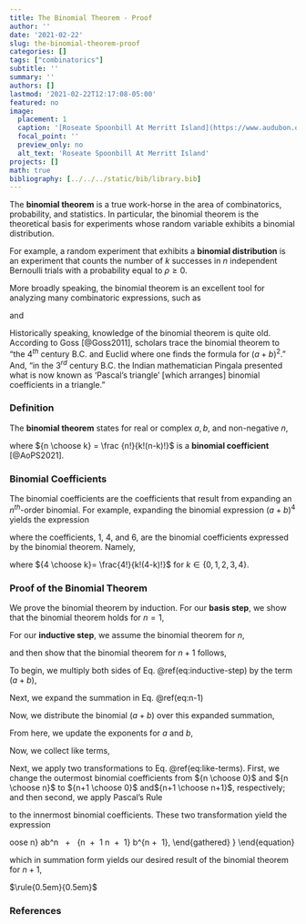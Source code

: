 ```yaml
---
title: The Binomial Theorem - Proof
author: ''
date: '2021-02-22'
slug: the-binomial-theorem-proof
categories: []
tags: ["combinatorics"]
subtitle: ''
summary: ''
authors: []
lastmod: '2021-02-22T12:17:08-05:00'
featured: no
image:
  placement: 1
  caption: '[Roseate Spoonbill At Merritt Island](https://www.audubon.org/field-guide/bird/roseate-spoonbill) by C Railey is licensed under [CC BY 4.0](https://creativecommons.org/licenses/by/4.0/)'
  focal_point: ''
  preview_only: no
  alt_text: 'Roseate Spoonbill At Merritt Island'
projects: []
math: true
bibliography: [../../../static/bib/library.bib]
---
```

The **binomial theorem** is a true work-horse in the area of combinatorics, probability, and statistics. In particular, the binomial theorem is the theoretical basis for experiments whose random variable exhibits a binomial distribution. 

For example, a random experiment that exhibits a **binomial distribution** is an experiment that counts the number of $k$ successes in $n$ independent Bernoulli trials with a probability equal to $\rho \ge 0$.

More broadly speaking, the binomial theorem is an excellent tool for analyzing many combinatoric expressions, such as

\begin{equation}
\sum^n_{k=0} {n \choose k} = 2^n
\end{equation}

and

\begin{equation}
\sum^n_{k=0} (-1)^k {n \choose k} = 0.
\end{equation}

Historically speaking, knowledge of the binomial theorem is quite old. According to Goss [@Goss2011], scholars trace the binomial theorem to "the $4^{th}$ century B.C. and Euclid where one finds the formula for $(a + b )^2$." And, "in the $3^{rd}$ century B.C. the Indian mathematician Pingala presented what is now known as 'Pascal's triangle' [which arranges] binomial coefficients in a triangle."

### Definition

The **binomial theorem** states for real or complex $a, b,$ and non-negative $n$,

\begin{equation}
(a+b)^n = \sum^n_{k=0} {n \choose k} a^{n-k}b^k
(\#eq:binomial-theorem)
\end{equation}

where ${n \choose k} = \frac {n!}{k!(n-k)!}$ is a **binomial coefficient** [@AoPS2021].

### Binomial Coefficients

The binomial coefficients are the coefficients that result from expanding an $n^{th}$-order binomial. For example, expanding the binomial expression $(a+b)^4$ yields the expression

\begin{equation}
(a+b)^4 = a^4 + 4a^3b + 6a^2b^2 + 4ab^3 + b^4,
\end{equation}

where the coefficients, $1$, $4$, and $6$, are the binomial coefficients expressed by the binomial theorem. Namely, 

\begin{align}
(a+b)^4 = & \ \sum^4_{k=0} {4 \choose k} a^{4-k}b^k \\[1em]
        = & \ {4 \choose 0} a^4 + {4 \choose 1} a^3b + {4 \choose 2} a^2b^2 + {4 \choose 3} ab^3 + {4 \choose 4} b^4 \\[1em]
        = & \ a^4 + 4a^3b + 6a^2b^2 + 4ab^3 + b^4, \\[1em]
\end{align}

where ${4 \choose k}= \frac{4!}{k!(4-k)!}$ for $k \in \{0, 1, 2, 3, 4\}$.

### Proof of the Binomial Theorem

We prove the binomial theorem by induction. For our **basis step**, we show that the binomial theorem holds for $n=1$,

\begin{align}
(a+b)^1 & = \sum^1_{k=0} {1 \choose k} a^{1-k}b^k \\[1em]
        & = {1 \choose 0} a + {1 \choose 1} b \\[1em]
        & = 1 a + 1 b \\[1em]
        & = a + b. \\
\end{align}

For our **inductive step**, we assume the binomial theorem for $n$, 

\begin{equation}
(a+b)^n = \sum^n_{k=0} {n \choose k} a^{n-k}b^k,
(\#eq:inductive-step)
\end{equation}

and then show that the binomial theorem for $n+1$ follows,

\begin{equation}
(a+b)^{n+1} = \sum^{n+1}_{k=0} {{n+1} \choose k} a^{{n+1}-k}b^k.
\end{equation}

To begin, we multiply both sides of Eq. \@ref(eq:inductive-step) by the term $(a+b)$,

\begin{align}
(a+b)^n \cdot (a+b) = & \left[ \sum^n_{k=0} {n \choose k} a^{n-k}b^k \right] \cdot (a+b) \\[1em]
(a+b)^{n+1}         = & \left[ \sum^n_{k=0} {n \choose k} a^{n-k}b^k \right] \cdot (a+b). 
(\#eq:n-1)
\end{align}

Next, we expand the summation in Eq. \@ref(eq:n-1)

\begin{equation}
{
\scriptstyle
\begin{gathered}
(a\ + \ b)^{n\ + \ 1} \ = \\[1em]
\left[ {n \choose 0} a^n \ + \  {n \choose 1} a^{n-1}b \ + \  \\[1em]
{n \choose 2} a^{n-2}b^2 \ + \  \ \cdot\cdot\cdot \ \ + \  {n \choose n-1} ab^{n-1}
\ + \  {n \choose n} b^n. \right] \cdot (a\ + \ b).
\end{gathered}
}
\end{equation}

Now, we distribute the binomial $(a+b)$ over this expanded summation, 

\begin{equation}
{
\scriptstyle
\begin{gathered}
(a\ + \ b)^{n\ + \ 1} \ =          \\[1em]
\left[ {n \choose 0} a^n\cdot a \ + \  {n \choose 1} a^{n-1}b\cdot a \ + \  {n \choose 2} a^{n-2}b^2\cdot a \ + \  \ \cdot\cdot\cdot \ \ + \  {n \choose n-1} ab^{n-1}\cdot a \ + \  {n \choose n} b^n\cdot a \right] \ \ + \  \\[1em]
\left[ {n \choose 0} a^n\cdot b \ + \  {n \choose 1} a^{n-1}b\cdot b \ + \  {n \choose 2} a^{n-2}b^2\cdot b \ + \  \ \cdot\cdot\cdot \ \ + \  {n \choose n-1} ab^{n-1}\cdot b \ + \  {n \choose n} b^n\cdot b \right]. \\[2em]
\end{gathered}
}
\end{equation}

From here, we update the exponents for $a$ and $b$, 

\begin{equation}
{
\scriptstyle
\begin{gathered}
(a\ + \ b)^{n\ + \ 1} \ = \\[1em]
\left[ {n \choose 0} a^{n\ + \ 1} \ + \  {n \choose 1} a^{n}b \ + \  {n \choose 2} a^{n-1}b^2 \ + \  \cdot\cdot\cdot \ + \  {n \choose n-1} a^{2}b^{n-1} \ + \  {n \choose n} ab^n \right] \ \ + \  \\[1em]
\left[ {n \choose 0} a^nb \ + \  {n \choose 1} a^{n-1}b^2 \ + \  {n \choose 2} a^{n-2}b^3 \ + \  \cdot\cdot\cdot \ + \  {n \choose n-1} ab^{n} \ + \  {n \choose n} b^{n\ + \ 1} \right]. 
\end{gathered}
}
\end{equation}

Now, we collect like terms,

\begin{equation}
{
\scriptstyle
\begin{aligned}
(a\ + \ b)^{n\ + \ 1} = & \ \ {n \choose 0} a^{n\ + \ 1} \\[1em]
              & \left[ {n \choose 0} \ + \  {n \choose 1} \right] a^nb \ \ + \  \\[1em]
              & \left[ {n \choose 1} \ + \  {n \choose 2} \right] a^{n-1}b^2 \ \ + \  \\[1em]
              & ... \\[1em]
              & \left[ {n \choose n-1} \ + \  {n \choose n-2} \right] a^2b^{n-1} \ \ + \  \\[1em]
              & \left[ {n \choose n} \ + \  {n \choose n-1} \right] ab^n \ \ + \  \\[1em]
              & {n \choose n} b^{n\ + \ 1}. 
\end{aligned}
}
(\#eq:like-terms)
\end{equation}

Next, we apply two transformations to Eq. \@ref(eq:like-terms). First, 
we change the outermost binomial coefficients from ${n \choose 0}$ and ${n \choose n}$ to ${n+1 \choose 0}$ and${n+1 \choose n+1}$, respectively; and then second, we apply Pascal's Rule 

\begin{gathered}
\mathbf{\text{Pascal's Rule}} \\[1em]
{n \choose k} = {n-1 \choose k-1}  + {n-1 \choose k} 
\end{gathered}

to the innermost binomial coefficients. These two transformation yield the expression

\begin{equation}
{
\scriptstyle
\begin{gathered}
(a\ + \ b)^{n\ + \ 1} \ = \\[1em]
{n \ +\ 1 \choose 0} a^{n\ + \ 1} \ \ + \ 
{n \ + \ 1 \choose 1} a^nb \ \ + \  
{n \ + \ 1 \choose 2} a^{n-1}b^2 \ \ + \ ... \ + \ \\[1em]
{n \ + \ 1 \choose n-1} a^2b^{n-1} \ \ + \  
{n \ + \ 1 \choose n} ab^n \ \ + \  
{n \ + \ 1 \choose n \ + \ 1} b^{n\ + \ 1}, 
\end{gathered}
}
\end{equation}

which in summation form yields our desired result of the binomial theorem for $n+1$,

\begin{equation}
(a+b)^{n+1} = \sum^{n+1}_{k=0} {{n+1} \choose k} a^{{n+1}-k}b^k.
\end{equation}

$\rule{0.5em}{0.5em}$

### References
